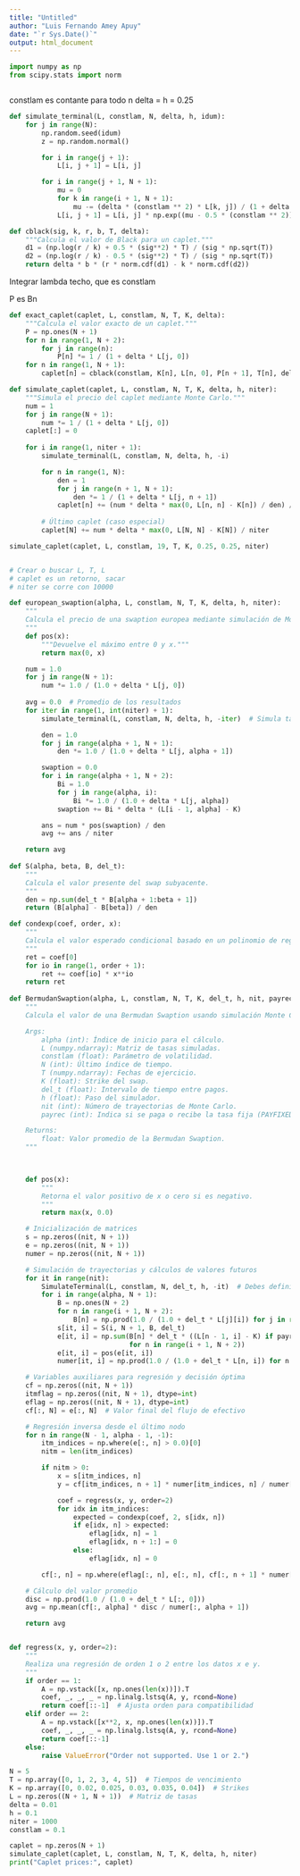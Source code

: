 ```yaml
---
title: "Untitled"
author: "Luis Fernando Amey Apuy"
date: "`r Sys.Date()`"
output: html_document
---
```


```python
import numpy as np
from scipy.stats import norm
```


```python

```

constlam es contante para todo n
delta = h = 0.25


```python
def simulate_terminal(L, constlam, N, delta, h, idum):
    for j in range(N):
        np.random.seed(idum)
        z = np.random.normal() 

        for i in range(j + 1):
            L[i, j + 1] = L[i, j]

        for i in range(j + 1, N + 1):
            mu = 0
            for k in range(i + 1, N + 1):
                mu -= (delta * (constlam ** 2) * L[k, j]) / (1 + delta * L[k, j])
            L[i, j + 1] = L[i, j] * np.exp((mu - 0.5 * (constlam ** 2)) * h + constlam * np.sqrt(h) * z)
```

```python
def cblack(sig, k, r, b, T, delta):
    """Calcula el valor de Black para un caplet."""
    d1 = (np.log(r / k) + 0.5 * (sig**2) * T) / (sig * np.sqrt(T))
    d2 = (np.log(r / k) - 0.5 * (sig**2) * T) / (sig * np.sqrt(T))
    return delta * b * (r * norm.cdf(d1) - k * norm.cdf(d2))
```

Integrar lambda techo, que es constlam


P es Bn
```python
def exact_caplet(caplet, L, constlam, N, T, K, delta):
    """Calcula el valor exacto de un caplet."""
    P = np.ones(N + 1) 
    for n in range(1, N + 2):
        for j in range(n):
            P[n] *= 1 / (1 + delta * L[j, 0]) 
    for n in range(1, N + 1):
        caplet[n] = cblack(constlam, K[n], L[n, 0], P[n + 1], T[n], delta)

def simulate_caplet(caplet, L, constlam, N, T, K, delta, h, niter):
    """Simula el precio del caplet mediante Monte Carlo."""
    num = 1
    for j in range(N + 1):
        num *= 1 / (1 + delta * L[j, 0])
    caplet[:] = 0
    
    for i in range(1, niter + 1):
        simulate_terminal(L, constlam, N, delta, h, -i)

        for n in range(1, N):
            den = 1
            for j in range(n + 1, N + 1):
                den *= 1 / (1 + delta * L[j, n + 1])
            caplet[n] += (num * delta * max(0, L[n, n] - K[n]) / den) / niter
        
        # Último caplet (caso especial)
        caplet[N] += num * delta * max(0, L[N, N] - K[N]) / niter
```

```python
simulate_caplet(caplet, L, constlam, 19, T, K, 0.25, 0.25, niter)


# Crear o buscar L, T, L
# caplet es un retorno, sacar
# niter se corre con 10000
```

```python
def european_swaption(alpha, L, constlam, N, T, K, delta, h, niter):
    """
    Calcula el precio de una swaption europea mediante simulación de Monte Carlo.
    """
    def pos(x):
        """Devuelve el máximo entre 0 y x."""
        return max(0, x)

    num = 1.0
    for j in range(N + 1):
        num *= 1.0 / (1.0 + delta * L[j, 0])
    
    avg = 0.0  # Promedio de los resultados
    for iter in range(1, int(niter) + 1):
        simulate_terminal(L, constlam, N, delta, h, -iter)  # Simula tasas futuras

        den = 1.0
        for j in range(alpha + 1, N + 1):
            den *= 1.0 / (1.0 + delta * L[j, alpha + 1])

        swaption = 0.0
        for i in range(alpha + 1, N + 2):
            Bi = 1.0
            for j in range(alpha, i):
                Bi *= 1.0 / (1.0 + delta * L[j, alpha])
            swaption += Bi * delta * (L[i - 1, alpha] - K)

        ans = num * pos(swaption) / den
        avg += ans / niter

    return avg
  
def S(alpha, beta, B, del_t):
    """
    Calcula el valor presente del swap subyacente.
    """
    den = np.sum(del_t * B[alpha + 1:beta + 1])
    return (B[alpha] - B[beta]) / den

def condexp(coef, order, x):
    """
    Calcula el valor esperado condicional basado en un polinomio de regresión.
    """
    ret = coef[0]
    for io in range(1, order + 1):
        ret += coef[io] * x**io
    return ret
  
def BermudanSwaption(alpha, L, constlam, N, T, K, del_t, h, nit, payrec):
    """
    Calcula el valor de una Bermudan Swaption usando simulación Monte Carlo y regresión.

    Args:
        alpha (int): Índice de inicio para el cálculo.
        L (numpy.ndarray): Matriz de tasas simuladas.
        constlam (float): Parámetro de volatilidad.
        N (int): Último índice de tiempo.
        T (numpy.ndarray): Fechas de ejercicio.
        K (float): Strike del swap.
        del_t (float): Intervalo de tiempo entre pagos.
        h (float): Paso del simulador.
        nit (int): Número de trayectorias de Monte Carlo.
        payrec (int): Indica si se paga o recibe la tasa fija (PAYFIXED o PAYFLOAT).

    Returns:
        float: Valor promedio de la Bermudan Swaption.
    """

    

    def pos(x):
        """
        Retorna el valor positivo de x o cero si es negativo.
        """
        return max(x, 0.0)

    # Inicialización de matrices
    s = np.zeros((nit, N + 1))
    e = np.zeros((nit, N + 1))
    numer = np.zeros((nit, N + 1))

    # Simulación de trayectorias y cálculos de valores futuros
    for it in range(nit):
        SimulateTerminal(L, constlam, N, del_t, h, -it)  # Debes definir esta función
        for i in range(alpha, N + 1):
            B = np.ones(N + 2)
            for n in range(i + 1, N + 2):
                B[n] = np.prod(1.0 / (1.0 + del_t * L[j][i]) for j in range(i, n))
            s[it, i] = S(i, N + 1, B, del_t)
            e[it, i] = np.sum(B[n] * del_t * ((L[n - 1, i] - K) if payrec == PAYFIXED else (K - L[n - 1, i]))
                              for n in range(i + 1, N + 2))
            e[it, i] = pos(e[it, i])
            numer[it, i] = np.prod(1.0 / (1.0 + del_t * L[n, i]) for n in range(i, N + 1))

    # Variables auxiliares para regresión y decisión óptima
    cf = np.zeros((nit, N + 1))
    itmflag = np.zeros((nit, N + 1), dtype=int)
    eflag = np.zeros((nit, N + 1), dtype=int)
    cf[:, N] = e[:, N]  # Valor final del flujo de efectivo

    # Regresión inversa desde el último nodo
    for n in range(N - 1, alpha - 1, -1):
        itm_indices = np.where(e[:, n] > 0.0)[0]
        nitm = len(itm_indices)

        if nitm > 0:
            x = s[itm_indices, n]
            y = cf[itm_indices, n + 1] * numer[itm_indices, n] / numer[itm_indices, n + 1]

            coef = regress(x, y, order=2)
            for idx in itm_indices:
                expected = condexp(coef, 2, s[idx, n])
                if e[idx, n] > expected:
                    eflag[idx, n] = 1
                    eflag[idx, n + 1:] = 0
                else:
                    eflag[idx, n] = 0

        cf[:, n] = np.where(eflag[:, n], e[:, n], cf[:, n + 1] * numer[:, n] / numer[:, n + 1])

    # Cálculo del valor promedio
    disc = np.prod(1.0 / (1.0 + del_t * L[:, 0]))
    avg = np.mean(cf[:, alpha] * disc / numer[:, alpha + 1])

    return avg


def regress(x, y, order=2):
    """
    Realiza una regresión de orden 1 o 2 entre los datos x e y.
    """
    if order == 1:
        A = np.vstack([x, np.ones(len(x))]).T
        coef, _, _, _ = np.linalg.lstsq(A, y, rcond=None)
        return coef[::-1]  # Ajusta orden para compatibilidad
    elif order == 2:
        A = np.vstack([x**2, x, np.ones(len(x))]).T
        coef, _, _, _ = np.linalg.lstsq(A, y, rcond=None)
        return coef[::-1]
    else:
        raise ValueError("Order not supported. Use 1 or 2.")
```


```python
N = 5
T = np.array([0, 1, 2, 3, 4, 5])  # Tiempos de vencimiento
K = np.array([0, 0.02, 0.025, 0.03, 0.035, 0.04])  # Strikes
L = np.zeros((N + 1, N + 1))  # Matriz de tasas
delta = 0.01
h = 0.1
niter = 1000
constlam = 0.1

caplet = np.zeros(N + 1)
simulate_caplet(caplet, L, constlam, N, T, K, delta, h, niter)
print("Caplet prices:", caplet)
```

